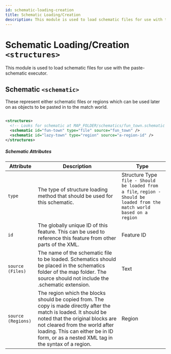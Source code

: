 ```yaml
---
id: schematic-loading-creation
title: Schematic Loading/Creation
description: This module is used to load schematic files for use with the paste-schematic executor.
---
```


# Schematic Loading/Creation `<structures>`

This module is used to load schematic files for use with the paste-schematic executor.

## Schematic `<schematic>`

These represent either schematic files or regions which can be used later on as objects to be pasted in to the match world.

```xml

<structures>
  <!-- Looks for schematic at MAP_FOLDER/schematics/fun_town.schematic -->
  <schematic id="fun-town" type="file" source="fun_town" />
  <schematic id="lazy-town" type="region" source="a-region-id" />
</structures>

```

##### Schematic Attributes

| Attribute          | Description                                                                                                                                                                                                                                                                        | Type                                                                                                                                                                    |
| ------------------ | ---------------------------------------------------------------------------------------------------------------------------------------------------------------------------------------------------------------------------------------------------------------------------------- | ----------------------------------------------------------------------------------------------------------------------------------------------------------------------- |
| `type`             | The type of structure loading method that should be used for this schematic.                                                                                                                                                                                                       | <span class="badge badge--primary">Structure Type</span><br />`file - Should be loaded from a file`, `region - Should be loaded from the match world based on a region` |
| `id`               | The globally unique ID of this feature. This can be used to reference this feature from other parts of the XML.                                                                                                                                                                    | <span class="badge badge--primary">Feature ID</span>                                                                                                                    |
| `source (Files)`   | The name of the schematic file to be loaded. Schematics should be placed in the schematics folder of the map folder. The source should not include the .schematic extension.                                                                                                       | <span class="badge badge--primary">Text</span>                                                                                                                          |
| `source (Regions)` | The region which the blocks should be copied from. The copy is made directly after the match is loaded. It should be noted that the original blocks are not cleared from the world after loading. This can either be in ID form, or as a nested XML tag in the syntax of a region. | <span class="badge badge--primary">Region</span>                                                                                                                        |
